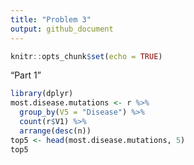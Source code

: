 ---
title: "Problem 3"
output: github_document
---

```{r setup, include=FALSE}
knitr::opts_chunk$set(echo = TRUE)
```

"Part 1" 

```{r}
library(dplyr)
most.disease.mutations <- r %>% 
  group_by(V5 = "Disease") %>%
  count(r$V1) %>%
  arrange(desc(n))
top5 <- head(most.disease.mutations, 5)
top5
```
```{r}

```

